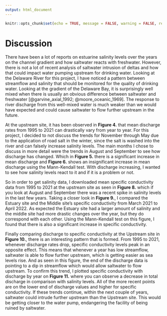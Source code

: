 ```yaml
---
output: html_document
---
```


```r
knitr::opts_chunk$set(echo = TRUE, message = FALSE, warning = FALSE, results = TRUE)
```

# Discussion

There have been a lot of reports on estuarine salinity levels over the years on 
the channel gradient and how saltwater reacts with freshwater. However, there is 
not a lot of recent analysis of saltwater intrusion of deltas and how that could 
impact water pumping upstream for drinking water. Looking at the Delaware River for 
this project, I have noticed a pattern between streamflow and salinity that should be 
monitored for the quality of drinking water. Looking at the gradient of the Delaware 
Bay, it is surprisingly well mixed when there is usually an obvious difference between 
saltwater and freshwater [@garvine_axial_1992; @moore_oceanic_1969]. The response to river discharge from 
this well-mixed water is much weaker than we would have expected and could cause 
saltwater to flow further upstream in the future. 

At the upstream site, it has been observed in **Figure 4.** that mean discharge rates 
from 1995 to 2021 can drastically vary from year to year. For this project, I 
decided to not discuss the trends for November through May due to the application 
of road salt in the winter, since the salt is washed into the river and can falsely 
increase salinity levels. The main months I chose to discuss in more detail were the 
trends in August and September to see how discharge has changed. Which in **Figure 5.** 
there is a significant increase in mean discharge and **Figure 6.** shows an insignificant 
increase in mean discharge using the Mann-Kendall test. With discharge increasing, 
I wanted to see how salinity levels react to it and if it is a problem or not. 

So in order to get salinity data, I downloaded mean specific conductivity data 
from 1995 to 2021 at the upstream site as seen in **Figure 8.** which if you look 
at August and September there was a recent spike in salinity levels in the last 
few years. Taking a closer look in **Figure 9.**, I compared the Estuary site and the 
Middle site’s specific conductivity from March 2021 to April 2022. As expected 
the Estuary site had a larger amount of salinity and the middle site had more 
drastic changes over the year, but they do correspond with each other. Using the 
Mann-Kendall test on this figure, I found that there is also a significant 
increase in specific conductivity. 

Finally comparing discharge to specific conductivity at the Upstream site in 
**Figure 10.**, there is an interesting pattern that is formed. From 1995 to 2021, 
whenever discharge rates drop, specific conductivity levels peak in an opposite 
effect. This means that whenever a year has low streamflow, saltwater is able to 
flow further upstream, which is getting easier as sea levels rise. And as seen in 
this figure, the end of the discharge data is pointing to a dip in streamflow which 
would allow saltwater to flow upstream. To confirm this trend, I plotted specific 
conductivity with discharge by year on **Figure 11.** where you can observe a decrease 
in total discharge in comparison with salinity levels. All of the more recent points 
are on the lower end of discharge values and higher for specific conductivity. If 
these trends continue, within the next couple of years, saltwater could intrude further 
upstream than the Upstream site. This would be getting closer to the water pump, 
endangering the facility of being ruined by saltwater. 


